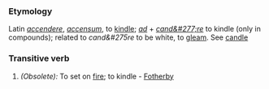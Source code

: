 ===Etymology===
Latin ''[[accendere]]'', ''[[accensum]]'', to [[kindle]]; ''[[ad]]'' + ''[[cand&#277;re]]'' to kindle (only in compounds); related to ''cand&#275re'' to be white, to [[gleam]]. See [[candle]]
===Transitive verb===
#''(Obsolete):'' To set on [[fire]]; to kindle - [[Fotherby]]
